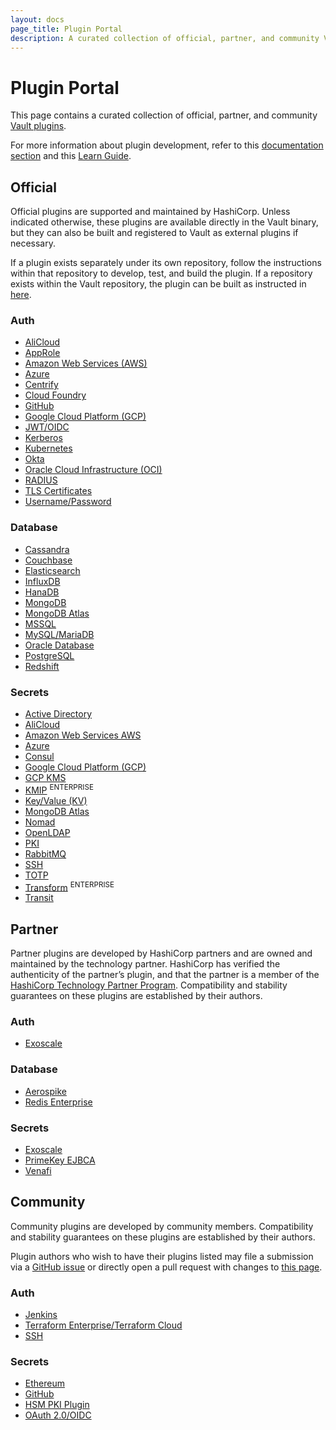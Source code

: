 ```yaml
---
layout: docs
page_title: Plugin Portal
description: A curated collection of official, partner, and community Vault plugins.
---
```


# Plugin Portal

This page contains a curated collection of official, partner, and community
[Vault plugins](/docs/internals/plugins).

For more information about plugin development, refer to this [documentation
section](/docs/internals/plugins#plugin-development) and this [Learn
Guide](https://learn.hashicorp.com/vault/developer/plugin-backends).

## Official

Official plugins are supported and maintained by HashiCorp.
Unless indicated otherwise, these plugins are available directly in the Vault
binary, but they can also be built and registered to Vault as external plugins
if necessary.

If a plugin exists separately under its own repository, follow the instructions
within that repository to develop, test, and build the plugin. If a repository
exists within the Vault repository, the plugin can be built as instructed in
[here](/docs/internals/plugins#built-in-plugins).

### Auth

<Columns count={2}>

- [AliCloud](https://github.com/hashicorp/vault-plugin-auth-alicloud)
- [AppRole](/api-docs/auth/approle)
- [Amazon Web Services (AWS)](/api-docs/auth/aws)
- [Azure](https://github.com/hashicorp/vault-plugin-auth-azure)
- [Centrify](https://github.com/hashicorp/vault-plugin-auth-centrify)
- [Cloud Foundry](https://github.com/hashicorp/vault-plugin-auth-cf)
- [GitHub](/api-docs/auth/github)
- [Google Cloud Platform (GCP)](https://github.com/hashicorp/vault-plugin-auth-gcp)
- [JWT/OIDC](https://github.com/hashicorp/vault-plugin-auth-jwt)
- [Kerberos](https://github.com/hashicorp/vault-plugin-auth-kerberos)
- [Kubernetes](https://github.com/hashicorp/vault-plugin-auth-kubernetes)
- [Okta](/api-docs/auth/okta)
- [Oracle Cloud Infrastructure (OCI)](https://github.com/hashicorp/vault-plugin-auth-oci)
- [RADIUS](/api-docs/auth/radius)
- [TLS Certificates](/api-docs/auth/cert)
- [Username/Password](/api-docs/auth/userpass)

</Columns>

### Database

<Columns count={2}>

- [Cassandra](/api-docs/secret/databases/cassandra)
- [Couchbase](https://github.com/hashicorp/vault-plugin-database-couchbase)
- [Elasticsearch](https://github.com/hashicorp/vault-plugin-database-elasticsearch)
- [InfluxDB](/api-docs/secret/databases/influxdb)
- [HanaDB](/api-docs/secret/databases/hanadb)
- [MongoDB](/api-docs/secret/databases/mongodb)
- [MongoDB Atlas](https://github.com/hashicorp/vault-plugin-database-mongodbatlas)
- [MSSQL](/api-docs/secret/databases/mssql)
- [MySQL/MariaDB](/api-docs/secret/databases/mysql-maria)
- [Oracle Database](https://github.com/hashicorp/vault-plugin-database-oracle) <Tag title='external' color='yellow' />
- [PostgreSQL](/api-docs/secret/databases/postgresql)
- [Redshift](/api-docs/secret/databases/redshift)

</Columns>

### Secrets

<Columns count={2}>

- [Active Directory](https://github.com/hashicorp/vault-plugin-secrets-ad)
- [AliCloud](https://github.com/hashicorp/vault-plugin-secrets-alicloud)
- [Amazon Web Services AWS](/api-docs/secret/aws)
- [Azure](https://github.com/hashicorp/vault-plugin-secrets-azure)
- [Consul](/api-docs/secret/consul)
- [Google Cloud Platform (GCP)](https://github.com/hashicorp/vault-plugin-secrets-gcp)
- [GCP KMS](https://github.com/hashicorp/vault-plugin-secrets-gcpkms)
- [KMIP](/api-docs/secret/kmip) <sup>ENTERPRISE</sup>
- [Key/Value (KV)](https://github.com/hashicorp/vault-plugin-secrets-kv)
- [MongoDB Atlas](https://github.com/hashicorp/vault-plugin-secrets-mongodbatlas)
- [Nomad](/api-docs/secret/nomad)
- [OpenLDAP](https://github.com/hashicorp/vault-plugin-secrets-openldap)
- [PKI](/api-docs/secret/pki)
- [RabbitMQ](/api-docs/secret/rabbitmq)
- [SSH](/api-docs/secret/ssh)
- [TOTP](/api-docs/secret/totp)
- [Transform](/api-docs/secret/transform) <sup>ENTERPRISE</sup>
- [Transit](/api-docs/secret/transit)

</Columns>

## Partner

Partner plugins are developed by HashiCorp partners and are owned and maintained by the technology partner. HashiCorp has verified the authenticity of the partner’s plugin, and that the partner is a member of the [HashiCorp Technology Partner Program](https://www.hashicorp.com/partners/become-a-partner#technology). Compatibility and stability guarantees on these plugins are established by their authors.

### Auth

- [Exoscale](https://github.com/exoscale/vault-plugin-auth-exoscale)

### Database

- [Aerospike](https://github.com/aerospike-community/vault-plugin-database-aerospike)
- [Redis Enterprise](https://github.com/RedisLabs/vault-plugin-database-redis-enterprise)

### Secrets

- [Exoscale](https://github.com/exoscale/vault-plugin-secrets-exoscale)
- [PrimeKey EJBCA](https://github.com/primekeydevs/ejbca-vault-plugin)
- [Venafi](https://github.com/Venafi/vault-pki-backend-venafi)

## Community

Community plugins are developed by community members. Compatibility and
stability guarantees on these plugins are established by their authors.

Plugin authors who wish to have their plugins listed may file a submission via a
[GitHub issue][github-issue] or directly open a pull request with changes to
[this page][plugin-portal-mdx].

### Auth

- [Jenkins](https://plugins.jenkins.io/hashicorp-vault-plugin)
- [Terraform Enterprise/Terraform Cloud](https://github.com/gitrgoliveira/vault-plugin-auth-tfe)
- [SSH](https://github.com/42wim/vault-plugin-auth-ssh) 
 
### Secrets

- [Ethereum](https://github.com/immutability-io/vault-ethereum)
- [GitHub](https://github.com/martinbaillie/vault-plugin-secrets-github)
- [HSM PKI Plugin](https://github.com/mode51software/vaultplugin-hsmpki)
- [OAuth 2.0/OIDC](https://github.com/puppetlabs/vault-plugin-secrets-oauthapp)

[github-issue]: https://github.com/hashicorp/vault/issues/new?assignees=&labels=ecosystem%2Fplugin&template=plugin-submission.md&title=%5BPlugin+Portal%5D+Plugin+Submission+-+%3CPLUGIN+NAME%3E
[plugin-portal-mdx]: https://github.com/hashicorp/vault/blob/master/website/content/docs/plugin-portal.mdx
